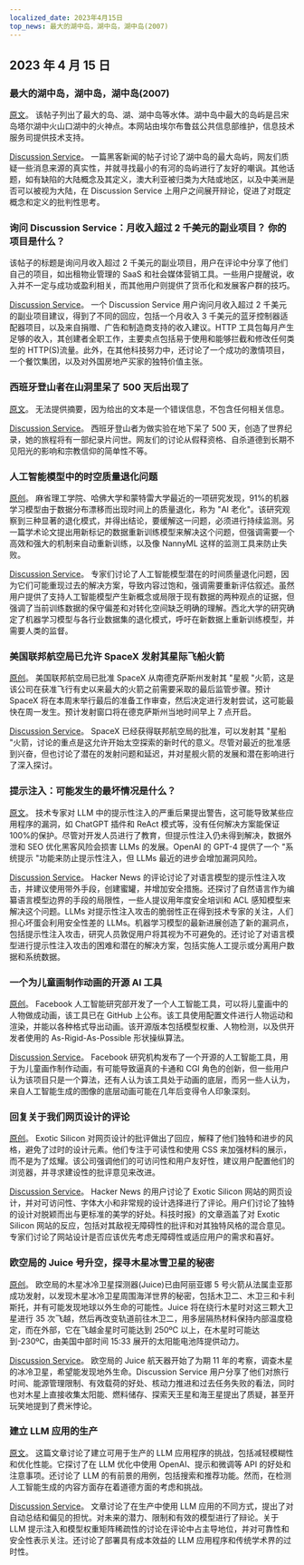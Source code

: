 ```yaml
---
localized_date: 2023年4月15日
top_news: 最大的湖中岛，湖中岛，湖中岛(2007)
---
```




## 2023 年 4 月 15 日

### 最大的湖中岛，湖中岛，湖中岛(2007)

[原文](https://www.elbruz.org/special-projects/islands-and-lakes/)。
该帖子列出了最大的岛、湖、湖中岛等水体。湖中岛中最大的岛屿是吕宋岛塔尔湖中火山口湖中的火神点。本网站由埃尔布鲁兹公共信息部维护，信息技术服务司提供技术支持。

[Discussion Service](http://news.ycombinator.com/item?id=35567026)。
一篇黑客新闻的帖子讨论了湖中岛的最大岛屿，网友们质疑一些消息来源的真实性，并就寻找最小的有河的岛屿进行了友好的嘲讽。其他话题，如有缺陷的大陆概念及其定义，澳大利亚被归类为大陆或地区，以及中美洲是否可以被视为大陆，在 Discussion Service 上用户之间展开辩论，促进了对既定概念和定义的批判性思考。

### 询问 Discussion Service：月收入超过 2 千美元的副业项目？ 你的项目是什么？

该帖子的标题是询问月收入超过 2 千美元的副业项目，用户在评论中分享了他们自己的项目，如出租物业管理的 SaaS 和社会媒体营销工具。一些用户提醒说，收入并不一定与成功或盈利相关，而其他用户则提供了货币化和发展客户群的技巧。

[Discussion Service](http://news.ycombinator.com/item?id=35567822)。
一个 Discussion Service 用户询问月收入超过 2 千美元的副业项目建议，得到了不同的回应，包括一个月收入 3 千美元的蓝牙控制器适配器项目，以及来自捐赠、广告和制造商支持的收入建议。HTTP 工具包每月产生足够的收入，其创建者全职工作，主要卖点包括易于使用和能够拦截和修改任何类型的 HTTP(S)流量。此外，在其他科技努力中，还讨论了一个成功的激情项目，一个餐饮集团，以及对外国房地产买家的独特价值主张。

### 西班牙登山者在山洞里呆了 500 天后出现了

[原文](https://www.cbc.ca/news/world/spain-cave-500-days-beatriz-flamini-1.6810428)。
无法提供摘要，因为给出的文本是一个错误信息，不包含任何相关信息。

[Discussion Service](http://news.ycombinator.com/item?id=35571481)。
西班牙登山者为做实验在地下呆了 500 天，创造了世界纪录，她的旅程将有一部纪录片问世。网友们的讨论从假释资格、自杀道德到长期不见阳光的影响和宗教信仰的简单性不等。

### 人工智能模型中的时空质量退化问题

[原创](https://www.nannyml.com/blog/91-of-ml-perfomance-degrade-in-time)。
麻省理工学院、哈佛大学和蒙特雷大学最近的一项研究发现，91%的机器学习模型由于数据分布漂移而出现时间上的质量退化，称为 "AI 老化"。该研究观察到三种显著的退化模式，并得出结论，要缓解这一问题，必须进行持续监测。另一篇学术论文提出用新标记的数据重新训练模型来解决这个问题，但强调需要一个高效和强大的机制来自动重新训练，以及像 NannyML 这样的监测工具来防止失败。

[Discussion Service](http://news.ycombinator.com/item?id=35566145)。
专家们讨论了人工智能模型潜在的时间质量退化问题，因为它们可能重现过去的解决方案，导致内容过饱和，强调需要重新评估叙述。虽然用户提供了支持人工智能模型产生新概念或局限于现有数据的两种观点的证据，但强调了当前训练数据的保守偏差和对转化空间缺乏明确的理解。西北大学的研究确定了机器学习模型与各行业数据集的退化模式，呼吁在新数据上重新训练模型，并需要人类的监督。

### 美国联邦航空局已允许 SpaceX 发射其星际飞船火箭

[原创](https://arstechnica.com/science/2023/04/green-light-go-spacex-receives-a-launch-license-from-the-faa-for-starship/)。
美国联邦航空局已批准 SpaceX 从南德克萨斯州发射其 "星舰 "火箭，这是该公司在获准飞行有史以来最大的火箭之前需要采取的最后监管步骤。预计 SpaceX 将在本周末举行最后的准备工作审查，然后决定进行发射尝试，这可能最快在周一发生。预计发射窗口将在德克萨斯州当地时间早上 7 点开启。

[Discussion Service](http://news.ycombinator.com/item?id=35575298)。
SpaceX 已经获得联邦航空局的批准，可以发射其 "星船 "火箭，讨论的重点是这允许开始太空探索的新时代的意义。尽管对最近的批准感到兴奋，但也讨论了潜在的发射问题和延迟，并对星舰火箭的发展和潜在影响进行了深入探讨。

### 提示注入：可能发生的最坏情况是什么？

[原文](https://simonwillison.net/2023/Apr/14/worst-that-can-happen/)。
技术专家对 LLM 中的提示性注入的严重后果提出警告，这可能导致某些应用程序的漏洞，如 ChatGPT 插件和 ReAct 模式等，没有任何解决方案能保证 100%的保护。尽管对开发人员进行了教育，但提示性注入仍未得到解决，数据外泄和 SEO 优化黑客风险会损害 LLMs 的发展。OpenAI 的 GPT-4 提供了一个 "系统提示 "功能来防止提示性注入，但 LLMs 最近的进步会增加漏洞风险。

[Discussion Service](http://news.ycombinator.com/item?id=35572290)。
Hacker News 的评论讨论了对语言模型的提示性注入攻击，并建议使用带外手段，创建蜜罐，并增加安全措施。还探讨了自然语言作为编纂语言模型边界的手段的局限性，一些人提议用年度安全培训和 ACL 感知模型来解决这个问题。LLMs 对提示性注入攻击的脆弱性正在得到技术专家的关注，人们担心坏蛋会利用安全性差的 LLMs。机器学习模型的最新进展创造了新的漏洞点，包括提示性注入攻击，研究人员敦促用户将其视为不可避免的。还讨论了对语言模型进行提示性注入攻击的困难和潜在的解决方案，包括实施人工提示或分离用户数据和系统数据。

### 一个为儿童画制作动画的开源 AI 工具

[原创](https://github.com/facebookresearch/AnimatedDrawings)。
Facebook 人工智能研究部开发了一个人工智能工具，可以将儿童画中的人物做成动画，该工具已在 GitHub 上公布。该工具使用配置文件进行人物运动和渲染，并能以各种格式导出动画。该开源版本包括模型权重、人物检测，以及供开发者使用的 As-Rigid-As-Possible 形状操纵算法。

[Discussion Service](http://news.ycombinator.com/item?id=35565681)。
Facebook 研究机构发布了一个开源的人工智能工具，用于为儿童画作制作动画，有可能导致逼真的卡通和 CGI 角色的创新，但一些用户认为该项目只是一个算法，还有人认为该工具处于动画的底层，而另一些人认为，来自人工智能生成的图像的底层动画可能在几年后变得令人印象深刻。

### 回复关于我们网页设计的评论

[原创](https://research.exoticsilicon.com/articles/replying_to_comments)。
Exotic Silicon 对网页设计的批评做出了回应，解释了他们独特和进步的风格，避免了过时的设计元素。他们专注于可读性和使用 CSS 来加强材料的展示，而不是为了炫耀。该公司强调他们的可访问性和用户友好性，建议用户配置他们的浏览器，并寻求建设性的批评意见来改进。

[Discussion Service](http://news.ycombinator.com/item?id=35567285)。
Hacker News 的用户讨论了 Exotic Silicon 网站的网页设计，并对可访问性、字体大小和非常规的设计选择进行了评论。用户们讨论了独特的设计对脱颖而出与更标准的美学的好处。科技时报》的文章涵盖了对 Exotic Silicon 网站的反应，包括对其敌视无障碍性的批评和对其独特风格的混合意见。专家们讨论了网站设计是否应该优先考虑无障碍性或适应用户的需求和喜好。

### 欧空局的 Juice 号升空，探寻木星冰雪卫星的秘密

[原创](https://www.esa.int/Science_Exploration/Space_Science/Juice/ESA_s_Juice_lifts_off_on_quest_to_discover_secrets_of_Jupiter_s_icy_moons)。
欧空局的木星冰冷卫星探测器(Juice)已由阿丽亚娜 5 号火箭从法属圭亚那成功发射，以发现木星冰冷卫星周围海洋世界的秘密，包括木卫二、木卫三和卡利斯托，并有可能发现地球以外生命的可能性。Juice 将在绕行木星时对这三颗大卫星进行 35 次飞越，然后再改变轨道前往木卫二，用多层隔热材料保持内部温度稳定，而在外部，它在飞越金星时可能达到 250ºC 以上，在木星时可能达到-230ºC，由美国中部时间 15:33 展开的太阳能电池阵提供动力。

[Discussion Service](http://news.ycombinator.com/item?id=35574177)。
欧空局的 Juice 航天器开始了为期 11 年的考察，调查木星的冰冷卫星，希望能发现地外生命。Discussion Service 用户分享了他们对旅行时间、能源管理限制、有效载荷的好处、核动力推进和过去任务失败的看法，同时也对木星上直接收集太阳能、燃料储存、探索天王星和海王星提出了质疑，甚至开玩笑地提到了费米悖论。

### 建立 LLM 应用的生产

[原文](https://huyenchip.com/2023/04/11/llm-engineering.html)。
这篇文章讨论了建立可用于生产的 LLM 应用程序的挑战，包括减轻模糊性和优化性能。它探讨了在 LLM 优化中使用 OpenAI、提示和微调等 API 的好处和注意事项。还讨论了 LLM 的有前景的用例，包括搜索和推荐功能。然而，在检测人工智能生成的内容方面存在着道德方面的考虑和挑战。

[Discussion Service](http://news.ycombinator.com/item?id=35565212)。
文章讨论了在生产中使用 LLM 应用的不同方式，提出了对自动总结和偏见的担忧。对未来的潜力、限制和有效的模型进行了辩论。关于 LLM 提示注入和模型权重矩阵稀疏性的讨论在评论中占主导地位，并对可靠性和安全性表示关注。还讨论了部署具有成本效益的 LLM 应用程序和传统学术界的过时性。

</Steps>
